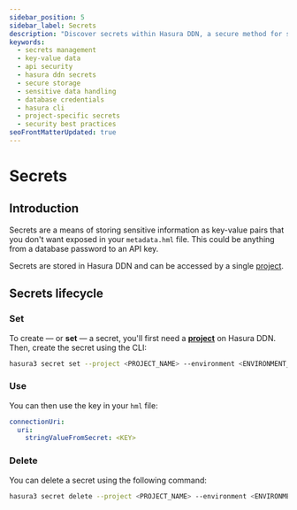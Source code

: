 ```yaml
---
sidebar_position: 5
sidebar_label: Secrets
description: "Discover secrets within Hasura DDN, a secure method for storing vital data as key-value pairs. Learn to utilize complexity-free commands for setting and managing you secrets. Shield your sensitive parameters like database credentials and API keys for increased security."
keywords:
  - secrets management
  - key-value data
  - api security
  - hasura ddn secrets
  - secure storage
  - sensitive data handling
  - database credentials
  - hasura cli
  - project-specific secrets
  - security best practices
seoFrontMatterUpdated: true
---
```


# Secrets

## Introduction

Secrets are a means of storing sensitive information as key-value pairs that you don't want exposed in your
`metadata.hml` file. This could be anything from a database password to an API key.

Secrets are stored in Hasura DDN and can be accessed by a single [project](/ci-cd/projects.mdx).

## Secrets lifecycle

### Set

To create — or **set** — a secret, you'll first need a [**project**](/ci-cd/projects.mdx) on Hasura DDN. Then, create
the secret using the CLI:

```bash
hasura3 secret set --project <PROJECT_NAME> --environment <ENVIRONMENT_NAME> --subgraph <SUBGRAPH_NAME>  --key <KEY> --value <VALUE> --description "<DESCRIPTION>"
```

### Use

You can then use the key in your `hml` file:

```yaml
connectionUri:
  uri:
    stringValueFromSecret: <KEY>
```

### Delete

You can delete a secret using the following command:

```bash
hasura3 secret delete --project <PROJECT_NAME> --environment <ENVIRONMENT_NAME> --subgraph <SUBGRAPH_NAME>  --key <KEY>
```
